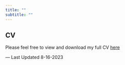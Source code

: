 ```yaml
---
title: ""
subtitle: ""
---
```


## CV

Please feel free to view and download my full CV [here](https://github.com/ElijahMeyer3/website/blob/main/cv/CV.pdf)

--- Last Updated 8-16-2023